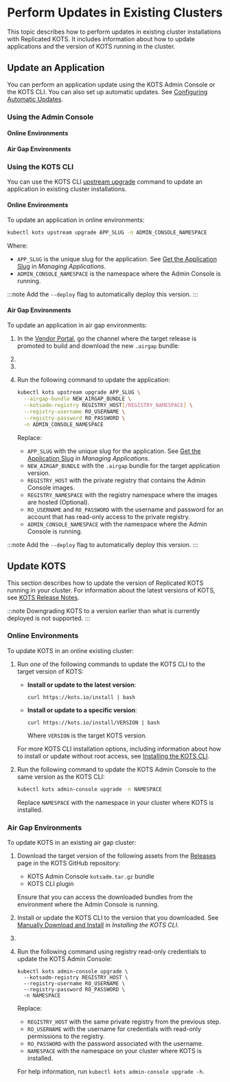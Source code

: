 
# Perform Updates in Existing Clusters

This topic describes how to perform updates in existing cluster installations with Replicated KOTS. It includes information about how to update applications and the version of KOTS running in the cluster.

## Update an Application

You can perform an application update using the KOTS Admin Console or the KOTS CLI. You can also set up automatic updates. See [Configuring Automatic Updates](/enterprise/updating-apps).

### Using the Admin Console

#### Online Environments

<AdminConsole/>

#### Air Gap Environments

<AdminConsoleAirGap/>

### Using the KOTS CLI

You can use the KOTS CLI [upstream upgrade](/reference/kots-cli-upstream-upgrade) command to update an application in existing cluster installations.

#### Online Environments

To update an application in online environments:

```bash
kubectl kots upstream upgrade APP_SLUG -n ADMIN_CONSOLE_NAMESPACE
```
Where:
* `APP_SLUG` is the unique slug for the application. See [Get the Application Slug](/vendor/vendor-portal-manage-app#slug) in _Managing Applications_.
* `ADMIN_CONSOLE_NAMESPACE` is the namespace where the Admin Console is running.

:::note
Add the `--deploy` flag to automatically deploy this version.
:::

#### Air Gap Environments

To update an application in air gap environments:

1. In the [Vendor Portal](https://vendor.replicated.com), go the channel where the target release is promoted to build and download the new `.airgap` bundle:
   
   <BuildAirGapBundle/>

1. <DownloadAirGapBundle/>

1. <ViewAirGapBundle/>

1. Run the following command to update the application:

    ```bash
    kubectl kots upstream upgrade APP_SLUG \
      --airgap-bundle NEW_AIRGAP_BUNDLE \
      --kotsadm-registry REGISTRY_HOST[/REGISTRY_NAMESPACE] \
      --registry-username RO_USERNAME \
      --registry-password RO_PASSWORD \
      -n ADMIN_CONSOLE_NAMESPACE
    ```
    Replace:
    * `APP_SLUG` with the unique slug for the application. See [Get the Application Slug](/vendor/vendor-portal-manage-app#slug) in _Managing Applications_.
    * `NEW_AIRGAP_BUNDLE` with the `.airgap` bundle for the target application version.
    * `REGISTRY_HOST` with the private registry that contains the Admin Console images.
    * `REGISTRY_NAMESPACE` with the registry namespace where the images are hosted (Optional). 
    * `RO_USERNAME` and `RO_PASSWORD` with the username and password for an account that has read-only access to the private registry.
    * `ADMIN_CONSOLE_NAMESPACE` with the namespace where the Admin Console is running.

:::note
Add the `--deploy` flag to automatically deploy this version.
:::

## Update KOTS

This section describes how to update the version of Replicated KOTS running in your cluster. For information about the latest versions of KOTS, see [KOTS Release Notes](/release-notes/rn-app-manager).

:::note
Downgrading KOTS to a version earlier than what is currently deployed is not supported.
:::

### Online Environments

To update KOTS in an online existing cluster:

1. Run _one_ of the following commands to update the KOTS CLI to the target version of KOTS:

    - **Install or update to the latest version**:

      ```
      curl https://kots.io/install | bash
      ```

    - **Install or update to a specific version**:

      ```
      curl https://kots.io/install/VERSION | bash
      ```
      Where `VERSION` is the target KOTS version.

    For more KOTS CLI installation options, including information about how to install or update without root access, see [Installing the KOTS CLI](/reference/kots-cli-getting-started).

1. Run the following command to update the KOTS Admin Console to the same version as the KOTS CLI:

   ```bash
   kubectl kots admin-console upgrade -n NAMESPACE
   ```
   Replace `NAMESPACE` with the namespace in your cluster where KOTS is installed.

### Air Gap Environments

To update KOTS in an existing air gap cluster:

1. Download the target version of the following assets from the [Releases](https://github.com/replicatedhq/kots/releases/latest) page in the KOTS GitHub repository:
   * KOTS Admin Console `kotsadm.tar.gz` bundle
   * KOTS CLI plugin
   
   Ensure that you can access the downloaded bundles from the environment where the Admin Console is running.

1. Install or update the KOTS CLI to the version that you downloaded. See [Manually Download and Install](/reference/kots-cli-getting-started#manually-download-and-install) in _Installing the KOTS CLI_.

1. <PushKotsImages/>

1. Run the following command using registry read-only credentials to update the KOTS Admin Console:

    ```
    kubectl kots admin-console upgrade \
      --kotsadm-registry REGISTRY_HOST \
      --registry-username RO_USERNAME \
      --registry-password RO_PASSWORD \
      -n NAMESPACE
    ```
    Replace:
    * `REGISTRY_HOST` with the same private registry from the previous step.
    * `RO_USERNAME` with the username for credentials with read-only permissions to the registry.
    * `RO_PASSWORD` with the password associated with the username.
    * `NAMESPACE` with the namespace on your cluster where KOTS is installed.

    For help information, run `kubectl kots admin-console upgrade -h`. 